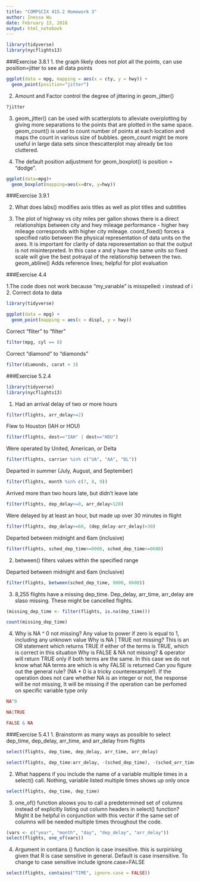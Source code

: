 ```yaml
---
title: "COMPSCIX 415.2 Homework 3"
author: Inessa Wu
date: February 13, 2018
output: html_notebook
---
```

```r
library(tidyverse)
library(nycflights13)
```

###Exercise 3.8.1
1. the graph likely  does not plot all the points, can use position=jitter to see all data points
```r
ggplot(data = mpg, mapping = aes(x = cty, y = hwy)) + 
  geom_point(position="jitter")
```
2. Amount and Factor control the  degree of jittering in geom_jitter()
```r
?jitter
```

3. geom_jitter() can be used with scatterplots to alleviate overplotting by giving more separations to the points that are plotted in the same space. geom_count() is used to count number of points at each location and maps the count in various size of bubbles. geom_count might be more useful in large data sets since thescatterplot may already be too cluttered. 

4. The default position adjustment for geom_boxplot() is  position = "dodge". 

```r
ggplot(data=mpg)+
  geom_boxplot(mapping=aes(x=drv, y=hwy))
```

###Exercise 3.9.1

2. What does labs() modifies axis titles as well as plot titles and subtitles

4. The plot of highway vs city miles per gallon shows there is a direct relationships between city and  hwy mileage performance - higher hwy  mileage corresponds with higher city mileage. 
coord_fixed()  forces a specified ratio between the physical representation of data units on the axes. It is important for clarity of data  reporesentation so that the output is not misinterpreted. In this case x and y have the same units so fixed scale will give the best potrayal of the relationship between the two. 
geom_abline() Adds reference lines; helpful for plot evaluation

###Exercise 4.4

1.The code does not work because "my_varıable" is misspelled: ı instead of i
2. Correct dota to data

```r
library(tidyverse)

ggplot(data = mpg) + 
  geom_point(mapping = aes(x = displ, y = hwy))
```
Correct "fliter" to "filter"
```r
filter(mpg, cyl == 8)
```
 Correct "diamond" to "diamonds"
```r
filter(diamonds, carat > 3)
```
###Exercise 5.2.4

```r
library(tidyverse)
library(nycflights13)
```

1. 
Had an arrival delay of two or more hours

```r
filter(flights, arr_delay>=2)
```
Flew to Houston (IAH or HOU)
```r
filter(flights, dest=="IAH" | dest=="HOU")
```
Were operated by United, American, or Delta
```r
filter(flights, carrier %in% c("UA", "AA", "DL"))
```
Departed in summer (July, August, and September)

```r
filter(flights, month %in% c(7, 8, 9))
```

Arrived more than two hours late, but didn’t leave late
```r
filter(flights, dep_delay<=0, arr_delay>120)
```
Were delayed by at least an hour, but made up over 30 minutes in flight
```r
filter(flights, dep_delay>=60, (dep_delay-arr_delay)>30)
```
Departed between midnight and 6am (inclusive)
```r
filter(flights, sched_dep_time>=0000, sched_dep_time<=0600)
```

2. between() filters values within the specified range

Departed between midnight and 6am (inclusive)
```r
filter(flights, between(sched_dep_time, 0000, 0600))
```
3. 8,255 flights have a missing dep_time. Dep_delay, arr_time, arr_delay are slaso missing. These might be cancelled flights. 

```r
(missing_dep_time <- filter(flights, is.na(dep_time)))

```

```r
count(missing_dep_time)
```
4. 
Why is NA ^ 0 not missing? Any value to power if zero is equal to 1, including any unknown value
Why is NA | TRUE not missing? This is an OR statement which returns TRUE if either of the terms is TRUE, which is correct in this situation
Why is FALSE & NA not missing? & operator will return TRUE only if both terms are the same. In this case we do not know what NA terms are which is why FALSE is returned
Can you figure out the general rule? (NA * 0 is a tricky counterexample!). If the operation does not care whether NA is an integer or not, the response will be not missing, It will be missing if the operation can be perfomed on specific variable type only


```r
NA^0
```
```r
NA|TRUE

```
```r
FALSE & NA

```
###Exercise 5.4.1
1. Brainstorm as many ways as possible to select dep_time, dep_delay, arr_time, and arr_delay from flights

```r
select(flights, dep_time, dep_delay, arr_time, arr_delay)
```
```r
select(flights, dep_time:arr_delay, -(sched_dep_time), -(sched_arr_time))
```

2. What happens if you include the name of a variable multiple times in a select() call. Nothing, variable listed multiple times shows up only once
```r
select(flights, dep_time, dep_time)
```

3. one_of() function aloows you to call a predetermined set of columns instead of explicitly listing out column headers in select() function? Might it be helpful in conjunction with this vector if the same set  of columns will be needed multiple times throughout the code.

```r
(vars <- c("year", "month", "day", "dep_delay", "arr_delay"))
select(flights, one_of(vars))
```
4. Argument in contians () function is case insesitive. this is surpirising given that R is case sensitive in general. Default is case insensitive. To change to case sensitive include ignore.case=FALSE

```r
select(flights, contains("TIME", ignore.case = FALSE))
```


